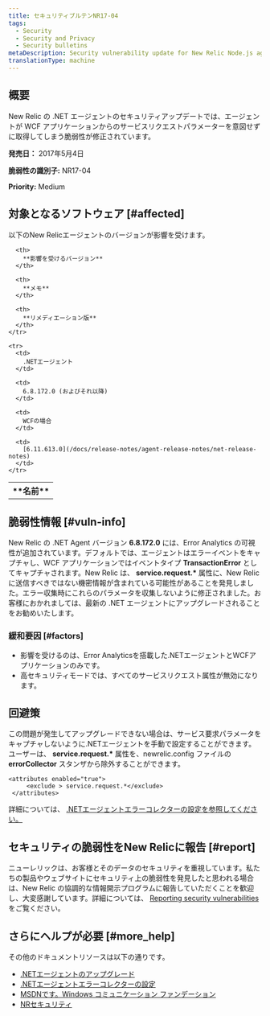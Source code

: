 ```yaml
---
title: セキュリティブルテンNR17-04
tags:
  - Security
  - Security and Privacy
  - Security bulletins
metaDescription: Security vulnerability update for New Relic Node.js agent.
translationType: machine
---
```


## 概要

New Relic の .NET エージェントのセキュリティアップデートでは、エージェントが WCF アプリケーションからのサービスリクエストパラメーターを意図せずに取得してしまう脆弱性が修正されています。

**発売日：** 2017年5月4日

**脆弱性の識別子:** NR17-04

**Priority:** Medium

## 対象となるソフトウェア [#affected]

以下のNew Relicエージェントのバージョンが影響を受けます。

<table>
  <tbody>
    <tr>
      <th>
        **名前**
      </th>

      <th>
        **影響を受けるバージョン**
      </th>

      <th>
        **メモ**
      </th>

      <th>
        **リメディエーション版**
      </th>
    </tr>

    <tr>
      <td>
        .NETエージェント
      </td>

      <td>
        6.8.172.0 (およびそれ以降)
      </td>

      <td>
        WCFの場合
      </td>

      <td>
        [6.11.613.0](/docs/release-notes/agent-release-notes/net-release-notes)
      </td>
    </tr>
  </tbody>
</table>

## 脆弱性情報 [#vuln-info]

New Relic の .NET Agent バージョン **6.8.172.0** には、Error Analytics の可視性が追加されています。デフォルトでは、エージェントはエラーイベントをキャプチャし、WCF アプリケーションではイベントタイプ **TransactionError** としてキャプチャされます。New Relic は、 **service.request.\*** 属性に、New Relic に送信すべきではない機密情報が含まれている可能性があることを発見しました。エラー収集時にこれらのパラメータを収集しないように修正されました。お客様におかれましては、最新の .NET エージェントにアップグレードされることをお勧めいたします。

### 緩和要因 [#factors]

* 影響を受けるのは、Error Analyticsを搭載した.NETエージェントとWCFアプリケーションのみです。
* 高セキュリティモードでは、すべてのサービスリクエスト属性が無効になります。

## 回避策

この問題が発生してアップグレードできない場合は、サービス要求パラメータをキャプチャしないように.NETエージェントを手動で設定することができます。ユーザーは、 **service.request.\*** 属性を、newrelic.config ファイルの **errorCollector** スタンザから除外することができます。

```
<attributes enabled="true">
     <exclude > service.request.*</exclude>
 </attributes>
```

詳細については、 [.NETエージェントエラーコレクターの設定を参照してください。](/docs/agents/net-agent/installation-configuration/net-agent-configuration#error_collector)

## セキュリティの脆弱性をNew Relicに報告 [#report]

ニューレリックは、お客様とそのデータのセキュリティを重視しています。私たちの製品やウェブサイトにセキュリティ上の脆弱性を発見したと思われる場合は、New Relic の協調的な情報開示プログラムに報告していただくことを歓迎し、大変感謝しています。詳細については、 [Reporting security vulnerabilities](/docs/security/new-relic-security/data-privacy/reporting-security-vulnerabilities) をご覧ください。

## さらにヘルプが必要 [#more_help]

その他のドキュメントリソースは以下の通りです。

* [.NETエージェントのアップグレード](/docs/agents/net-agent/installation-configuration/upgrade-net-agent)
* [.NETエージェントエラーコレクターの設定](/docs/agents/net-agent/installation-configuration/net-agent-configuration#error_collector)
* [MSDNです。Windows コミュニケーション ファンデーション](https://msdn.microsoft.com/en-us/library/dd456779(v=vs.110).aspx)
* [NRセキュリティ](https://newrelic.com/security)